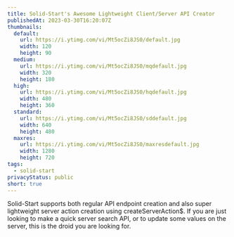 ```yaml
---
title: Solid-Start's Awesome Lightweight Client/Server API Creator
publishedAt: 2023-03-30T16:20:07Z
thumbnails:
  default:
    url: https://i.ytimg.com/vi/Mt5ocZi8JS0/default.jpg
    width: 120
    height: 90
  medium:
    url: https://i.ytimg.com/vi/Mt5ocZi8JS0/mqdefault.jpg
    width: 320
    height: 180
  high:
    url: https://i.ytimg.com/vi/Mt5ocZi8JS0/hqdefault.jpg
    width: 480
    height: 360
  standard:
    url: https://i.ytimg.com/vi/Mt5ocZi8JS0/sddefault.jpg
    width: 640
    height: 480
  maxres:
    url: https://i.ytimg.com/vi/Mt5ocZi8JS0/maxresdefault.jpg
    width: 1280
    height: 720
tags:
  - solid-start
privacyStatus: public
short: true
---
```


Solid-Start supports both regular API endpoint creation and also super lightweight server action creation using createServerAction$. If you are just looking to make a quick server search API, or to update some values on the server, this is the droid you are looking for.
